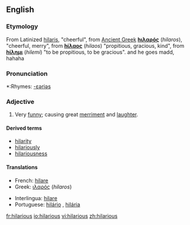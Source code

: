 ==English==

===Etymology===
From Latinized {{Gr.}} [[hilaris]], "cheerful", from [[Ancient Greek]]
'''[[hιλαρός]]''' (''hilaros''), "cheerful, merry", from '''[[hίλαος]]''' (''hilaos'') "propitious, gracious, kind", from '''[[hίλημι]]''' (''hilemi'') "to be  propitious, to be gracious". and he goes madd, hahaha

===Pronunciation===
*:Rhymes: [[Rhymes:English:-ɛəriəs|-ɛəriəs]]

===Adjective===
{{en-adj}}

# Very [[funny]]; causing great [[merriment]] and [[laughter]].

====Derived terms====
*[[hilarity]]
*[[hilariously]]
*[[hilariousness]]

====Translations====
{{top}}
*French: [[hilare]]
*Greek: [[ιλαρός]] (''hilaros'') {{m}}
{{mid}}
*Interlingua: [[hilare]]
*Portuguese: [[hilário]] {{m}}, [[hilária]] {{f}}
{{bottom}}

[[fr:hilarious]]
[[io:hilarious]]
[[vi:hilarious]]
[[zh:hilarious]]